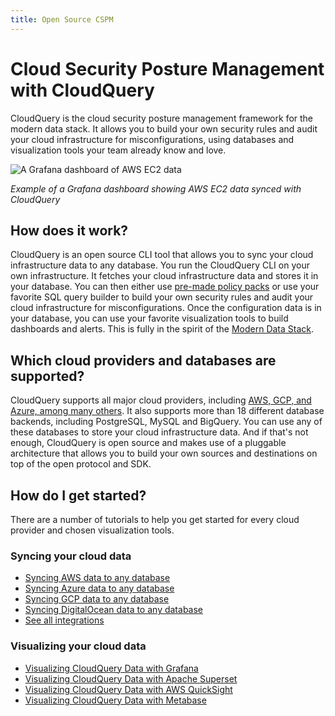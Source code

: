 ```yaml
---
title: Open Source CSPM
---
```


# Cloud Security Posture Management with CloudQuery

CloudQuery is the cloud security posture management framework for the modern data stack. It allows you to build your own security rules and audit your cloud infrastructure for misconfigurations, using databases and visualization tools your team already know and love.

![A Grafana dashboard of AWS EC2 data](/images/blog/open-source-cloud-asset-inventory-with-cloudquery-and-grafana/image1.png "A Grafana dashboard of AWS EC2 data")

_Example of a Grafana dashboard showing AWS EC2 data synced with CloudQuery_

## How does it work?

CloudQuery is an open source CLI tool that allows you to sync your cloud infrastructure data to any database. You run the CloudQuery CLI on your own infrastructure. It fetches your cloud infrastructure data and stores it in your database. You can then either use [pre-made policy packs](/docs/core-concepts/policies) or use your favorite SQL query builder to build your own security rules and audit your cloud infrastructure for misconfigurations. Once the configuration data is in your database, you can use your favorite visualization tools to build dashboards and alerts. This is fully in the spirit of the [Modern Data Stack](/docs/glossary/what-is-the-modern-data-stack).

## Which cloud providers and databases are supported?

CloudQuery supports all major cloud providers, including [AWS, GCP, and Azure, among many others](/integrations). It also supports more than 18 different database backends, including PostgreSQL, MySQL and BigQuery. You can use any of these databases to store your cloud infrastructure data. And if that's not enough, CloudQuery is open source and makes use of a pluggable architecture that allows you to build your own sources and destinations on top of the open protocol and SDK.

## How do I get started?

There are a number of tutorials to help you get started for every cloud provider and chosen visualization tools.

### Syncing your cloud data

* [Syncing AWS data to any database](/integrations/aws)
* [Syncing Azure data to any database](/integrations/azure)
* [Syncing GCP data to any database](/integrations/gcp)
* [Syncing DigitalOcean data to any database](/integrations/digitalocean)
* [See all integrations](/integrations)

### Visualizing your cloud data

* [Visualizing CloudQuery Data with Grafana](/blog/open-source-cloud-asset-inventory-with-cloudquery-and-grafana)
* [Visualizing CloudQuery Data with Apache Superset](/how-to-guides/cloud-asset-inventory-cloudquery-apache-superset)
* [Visualizing CloudQuery Data with AWS QuickSight](/how-to-guides/cloud-asset-inventory-cloudquery-aws-quicksight)
* [Visualizing CloudQuery Data with Metabase](/how-to-guides/cloud-asset-inventory-cloudquery-metabase)
